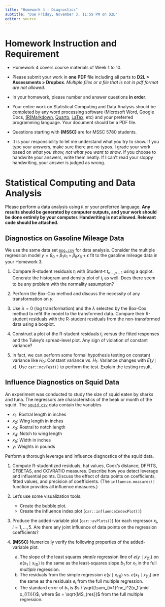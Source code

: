 ```yaml
---
title: "Homework 4 - Diagnostics"
subtitle: "Due Friday, November 3, 11:59 PM on D2L"
editor: source
---
```



# Homework Instruction and Requirement

- Homework 4 covers course materials of Week 1 to 10.

- Please submit your work in **one** **PDF** file including all parts to **D2L > Assessments > Dropbox**. *Multiple files or a file that is not in pdf format are not allowed.*

- In your homework, please number and answer questions **in order**. 

-   Your entire work on Statistical Computing and Data Analysis should be completed by any word processing software (Microsoft Word, Google Docs, [(R)Markdown](https://rmarkdown.rstudio.com/), [Quarto](https://quarto.org/), [LaTex](https://www.latex-project.org/), etc) and your preferred programming language. Your document should be a PDF file.

- Questions starting with **(MSSC)** are for MSSC 5780 students.

- It is your responsibility to let me understand what you try to show. If you type your answers, make sure there are no typos. I grade your work based on *what you show, not what you want to show*. If you choose to handwrite your answers, write them neatly. If I can’t read your sloppy handwriting, your answer is judged as wrong.


# Statistical Computing and Data Analysis


Please perform a data analysis using $\texttt{R}$ or your preferred language. **Any results should be generated by computer outputs, and your work should be done entirely by your computer. Handwriting is not allowed. Relevant code should be attached.**


## Diagnostics on Gasoline Mileage Data
We use the same data set [`mpg.csv`](./data/mpg.csv) for data analysis. Consider the multiple regression model $y = \beta_0 + \beta_1x_1 + \beta_6x_6+\epsilon$ fit to the gasoline mileage data in your Homework 3.


1. Compare R-student residuals $t_i$ with Student-t $t_{n-p-1}$ using a qqplot. Generate the histogram and density plot of $t_i$ as well. Does there seem to be any problem with the normality assumption?

2. Perform the Box-Cox method and discuss the necessity of any transformation on $y$.

3. Use $\lambda = 0$ (log transformation) and the $\lambda$ selected by the Box-Cox method to refit the model to the transformed data. Compare their R-student residuals with the R-student residuals from the non-transformed data using a boxplot.

4. Construct a plot of the R-student residuals $t_i$ versus the fitted responses and the Tukey's spread-level plot. Any sign of violation of constant variance?

5. In fact, we can perform some formal hypothesis testing on constant variance like $H_0:$ Constant variance vs. $H_1:$ Variance changes with $E(y\mid x)$. Use `car::ncvTest()` to perform the test. Explain the testing result.



## Influence Diagnostics on Squid Data

An experiment was conducted to study the size of squid eaten by sharks and tuna. The regressors are characteristics of the beak or month of the squid. The [`squid.csv`](./data/squid.csv) data contain the variables

+ $x_1$: Rostral length in inches
+ $x_2$: Wing length in inches
+ $x_3$: Rostral to notch length
+ $x_4$: Notch to wing length
+ $x_5$: Width in inches
+ $y$: Weights in pounds

Perform a thorough leverage and influence diagnostics of the squid data.

1. Compute R-studentized residuals, hat values, Cook's distance, DFFITS, DFBETAS, and COVRATIO measures. Describe how you detect leverage and influential points. Discuss the effect of data points on coefficients, fitted values, and precision of coefficients. (The `influence.measures()` function provides all influence measures.)

2. Let's use some visualization tools. 
    * Create the bubble plot.
    * Create the influence index plot (`car::influenceIndexPlot()`)

3. Produce the added-variable plot (`car::avPlots()`) for each regressor $x_i, i = 1, \dots, 5$. Are there any joint influence of data points on the regression coefficients?

4. **(MSSC)** Numerically verify the following properties of the added-variable plot.
    (a) The slope of the least squares *simple* regression line of $e(y \mid x_{(1)})$ on $e(x_1 \mid x_{(1)})$ is the same as the least-squares slope $b_1$ for $x_1$ in the full *multiple* regression.
    (b) The residuals from the simple regression $e(y \mid x_{(1)})$ vs. $e(x_1 \mid x_{(1)})$ are the same as the residuals $e_i$ from the full multiple regression.
    (c) The standard error of $b_1$ is $s / \sqrt{\sum_{i=1}^ne_i^2(x_1 \mid x_{(1)})}$, where $s = \sqrt{MS_{res}}$ from the full multiple regression.


<!-- ## Simulation -->
<!-- Consider a simple linear regression model $y_i =\beta_0 +  \beta_1x_i + \epsilon_i,   i = 1, 2, \dots, n$ with $\epsilon_i \stackrel{\rm iid}{\sim} N(0, \sigma^2)$. Set $x_i = i$, $\beta_0 = 2$, $\beta_1 = -1.5$, $\sigma = 1.2$, $n= 15$. -->

<!-- 1. **(MSSC)** Generate a sample $\{y_i\}_{i=1}^n$ from this model, and compute the regression coefficients $b_0$, $b_1$ and variance estimate $s^2$. Repeat 10,000 times. -->

<!-- 2. **(MSSC)** Compute the sample mean of $b_0$, $b_1$, and $s^2$. Compare them with their true expected value. What is your conclusion? -->

<!-- 3. **(MSSC)** Plot the histograms of $b_0$, $b_1$, and $s^2$. Compare the histograms with their sampling distribution. -->

<!-- 4. **(MSSC)** Compute the covariance matrix of $b_0$ and $b_1$ and the true covariance matrix.  Compare the two. -->

<!-- 5. **(MSSC)** Find the variance of $s^2$. Use the fact that $\frac{(n-2)s^2}{\sigma^2} \sim \chi^2_{n-2}$ and $\mathrm{Var}(\chi^2_k) = 2k$ to get the true variance of $s^2$. Compare the two. -->

